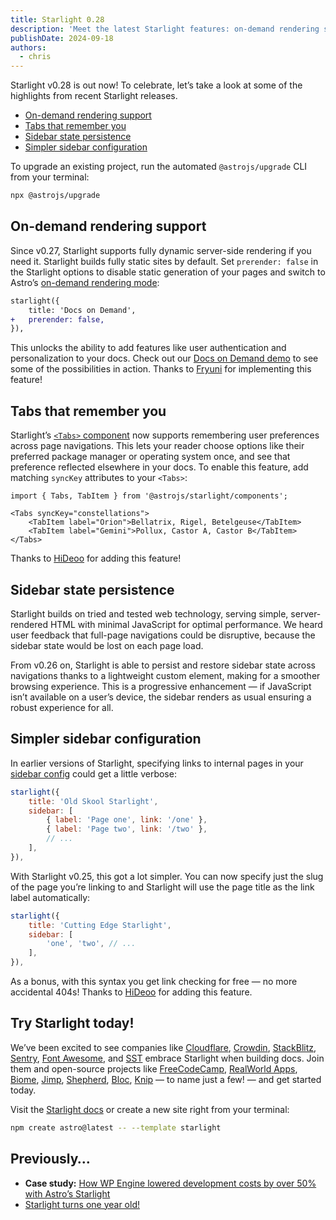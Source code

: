 ```yaml
---
title: Starlight 0.28
description: 'Meet the latest Starlight features: on-demand rendering support, sidebar persistence, smart tabs, and more for your docs.'
publishDate: 2024-09-18
authors:
  - chris
---
```


Starlight v0.28 is out now! To celebrate, let’s take a look at some of the highlights from recent Starlight releases.

- [On-demand rendering support](#on-demand-rendering-support)
- [Tabs that remember you](#tabs-that-remember-you)
- [Sidebar state persistence](#sidebar-state-persistence)
- [Simpler sidebar configuration](#simpler-sidebar-configuration)

To upgrade an existing project, run the automated `@astrojs/upgrade` CLI from your terminal:

```sh
npx @astrojs/upgrade
```

## On-demand rendering support

Since v0.27, Starlight supports fully dynamic server-side rendering if you need it. Starlight builds fully static sites by default. Set `prerender: false` in the Starlight options to disable static generation of your pages and switch to Astro’s [on-demand rendering mode](https://docs.astro.build/en/basics/rendering-modes/):

```diff title="astro.config.mjs" lang="js"
starlight({
	title: 'Docs on Demand',
+	prerender: false,
}),
```

This unlocks the ability to add features like user authentication and personalization to your docs. Check out our [Docs on Demand demo](https://starlight-ssr.netlify.app/) to see some of the possibilities in action. Thanks to [Fryuni](https://github.com/Fryuni) for implementing this feature!

## Tabs that remember you

Starlight’s [`<Tabs>` component](https://starlight.astro.build/guides/components/#tabs) now supports remembering user preferences across page navigations. This lets your reader choose options like their preferred package manager or operating system once, and see that preference reflected elsewhere in your docs. To enable this feature, add matching `syncKey` attributes to your `<Tabs>`:

```mdx title="src/content/docs/example.mdx" /syncKey=".+"/\
import { Tabs, TabItem } from '@astrojs/starlight/components';

<Tabs syncKey="constellations">
	<TabItem label="Orion">Bellatrix, Rigel, Betelgeuse</TabItem>
	<TabItem label="Gemini">Pollux, Castor A, Castor B</TabItem>
</Tabs>
```

Thanks to [HiDeoo](https://github.com/HiDeoo) for adding this feature!

## Sidebar state persistence

Starlight builds on tried and tested web technology, serving simple, server-rendered HTML with minimal JavaScript for optimal performance. We heard user feedback that full-page navigations could be disruptive, because the sidebar state would be lost on each page load.

From v0.26 on, Starlight is able to persist and restore sidebar state across navigations thanks to a lightweight custom element, making for a smoother browsing experience. This is a progressive enhancement — if JavaScript isn’t available on a user’s device, the sidebar renders as usual ensuring a robust experience for all.

## Simpler sidebar configuration

In earlier versions of Starlight, specifying links to internal pages in your [sidebar config](https://starlight.astro.build/guides/sidebar/) could get a little verbose:

```js title="astro.config.mjs" {4-6}
starlight({
	title: 'Old Skool Starlight',
	sidebar: [
		{ label: 'Page one', link: '/one' },
		{ label: 'Page two', link: '/two' },
		// ...
	],
}),
```

With Starlight v0.25, this got a lot simpler. You can now specify just the slug of the page you’re linking to and Starlight will use the page title as the link label automatically:

```js title="astro.config.mjs" {4}
starlight({
	title: 'Cutting Edge Starlight',
	sidebar: [
		'one', 'two', // ...
	],
}),
```

As a bonus, with this syntax you get link checking for free — no more accidental 404s! Thanks to [HiDeoo](https://github.com/HiDeoo) for adding this feature.

## Try Starlight today!

We’ve been excited to see companies like [Cloudflare](https://developers.cloudflare.com/), [Crowdin](https://support.crowdin.com/), [StackBlitz](https://tutorialkit.dev/), [Sentry](https://spotlightjs.com/), [Font Awesome](https://docs.fontawesome.com/), and [SST](https://sst.dev/docs/) embrace Starlight when building docs. Join them and open-source projects like [FreeCodeCamp](https://contribute.freecodecamp.org/), [RealWorld Apps](https://www.realworld.how/), [Biome](https://biomejs.dev/), [Jimp](https://jimp-dev.github.io/jimp/), [Shepherd](https://docs.shepherdpro.com/), [Bloc](https://bloclibrary.dev/), [Knip](https://knip.dev/) — to name just a few! — and get started today.

Visit the [Starlight docs](https://starlight.astro.build/) or create a new site right from your terminal:

```sh
npm create astro@latest -- --template starlight
```

## Previously…

- **Case study:** [How WP Engine lowered development costs by over 50% with Astro’s Starlight](/case-studies/wp-engine/)
- [Starlight turns one year old!](/blog/starlight-turns-one/)
